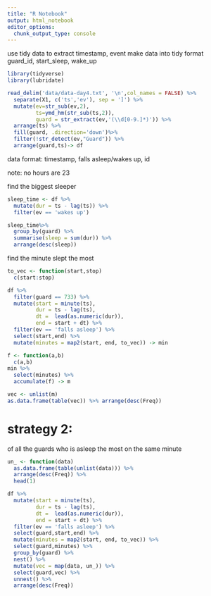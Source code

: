 ```yaml
---
title: "R Notebook"
output: html_notebook
editor_options: 
  chunk_output_type: console
---
```


use tidy data to extract timestamp, event
make data into tidy format guard_id, start_sleep, wake_up

```r
library(tidyverse)
library(lubridate)

read_delim('data/data-day4.txt', '\n',col_names = FALSE) %>% 
  separate(X1, c('ts','ev'), sep = ']') %>% 
  mutate(ev=str_sub(ev,2),
         ts=ymd_hm(str_sub(ts,2)),
         guard = str_extract(ev,'(\\d[0-9.]*)')) %>% 
  arrange(ts) %>% 
  fill(guard, .direction='down')%>%
  filter(!str_detect(ev,"Guard")) %>% 
  arrange(guard,ts)-> df
```

data format:
timestamp, falls asleep/wakes up, id

note: no hours are 23

find the biggest sleeper

```r
sleep_time <- df %>% 
  mutate(dur = ts - lag(ts)) %>% 
  filter(ev == 'wakes up') 

sleep_time%>% 
  group_by(guard) %>% 
  summarise(sleep = sum(dur)) %>% 
  arrange(desc(sleep))
```


find the minute slept the most

```r
to_vec <- function(start,stop)
  c(start:stop)

df %>% 
  filter(guard == 733) %>% 
  mutate(start = minute(ts),
         dur = ts - lag(ts),
         dt =  lead(as.numeric(dur)),
         end = start + dt) %>% 
  filter(ev == 'falls asleep') %>%
  select(start,end) %>% 
  mutate(minutes = map2(start, end, to_vec)) -> min

f <- function(a,b)
  c(a,b)
min %>% 
  select(minutes) %>% 
  accumulate(f) -> m

vec <- unlist(m)
as.data.frame(table(vec)) %>% arrange(desc(Freq))
```

# strategy 2:
of all the guards who is asleep the most on the same minute


```r
un_ <- function(data)
  as.data.frame(table(unlist(data))) %>% 
  arrange(desc(Freq)) %>% 
  head(1)

df %>% 
  mutate(start = minute(ts),
         dur = ts - lag(ts),
         dt =  lead(as.numeric(dur)),
         end = start + dt) %>% 
  filter(ev == 'falls asleep') %>%
  select(guard,start,end) %>% 
  mutate(minutes = map2(start, end, to_vec)) %>% 
  select(guard,minutes) %>% 
  group_by(guard) %>%
  nest() %>% 
  mutate(vec = map(data, un_)) %>% 
  select(guard,vec) %>% 
  unnest() %>% 
  arrange(desc(Freq))
```


